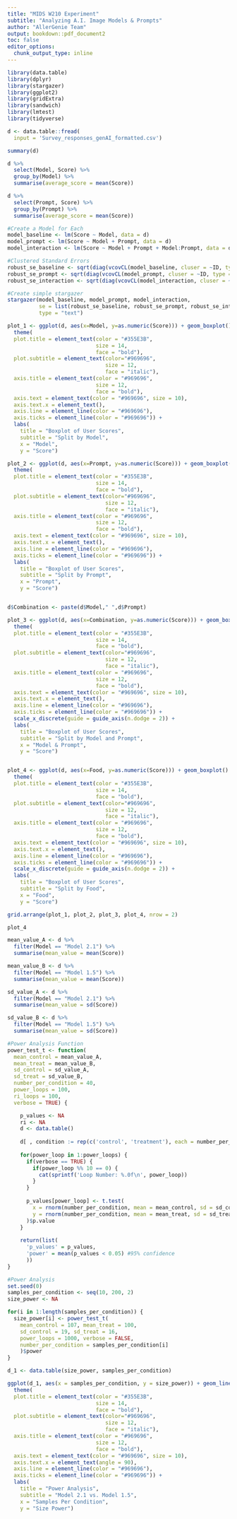 ---
title: "MIDS W210 Experiment"
subtitle: "Analyzing A.I. Image Models & Prompts"
author: "AllerGenie Team"
output: bookdown::pdf_document2
toc: false
editor_options: 
  chunk_output_type: inline
---

```{r}
library(data.table)
library(dplyr)
library(stargazer)
library(ggplot2)
library(gridExtra)
library(sandwich)
library(lmtest)
library(tidyverse)
```


```{r setup, include=FALSE}
d <- data.table::fread(
  input = 'Survey_responses_genAI_formatted.csv')
```

```{r}
summary(d)
```
```{r}
d %>%
  select(Model, Score) %>%
  group_by(Model) %>%
  summarise(average_score = mean(Score))
```

```{r}
d %>%
  select(Prompt, Score) %>%
  group_by(Prompt) %>%
  summarise(average_score = mean(Score))
```
```{r}
#Create a Model for Each
model_baseline <- lm(Score ~ Model, data = d)
model_prompt <- lm(Score ~ Model + Prompt, data = d)
model_interaction <- lm(Score ~ Model + Prompt + Model:Prompt, data = d)

#Clustered Standard Errors
robust_se_baseline <- sqrt(diag(vcovCL(model_baseline, cluser = ~ID, type = "HC")))
robust_se_prompt <- sqrt(diag(vcovCL(model_prompt, cluser = ~ID, type = "HC")))
robust_se_interaction <- sqrt(diag(vcovCL(model_interaction, cluser = ~ID, type = "HC")))

#Create simple stargazer
stargazer(model_baseline, model_prompt, model_interaction,
          se = list(robust_se_baseline, robust_se_prompt, robust_se_interaction),
          type = "text")
```

```{r, fig.width=12, fig.height=10, include=TRUE}
plot_1 <- ggplot(d, aes(x=Model, y=as.numeric(Score))) + geom_boxplot() +
  theme(
  plot.title = element_text(color = "#355E3B",
                            size = 14,
                            face = "bold"),
  plot.subtitle = element_text(color="#969696",
                               size = 12,
                               face = "italic"),
  axis.title = element_text(color = "#969696",
                            size = 12,
                            face = "bold"),
  axis.text = element_text(color = "#969696", size = 10),
  axis.text.x = element_text(),
  axis.line = element_line(color = "#969696"),
  axis.ticks = element_line(color = "#969696")) +
  labs(
    title = "Boxplot of User Scores",
    subtitle = "Split by Model",
    x = "Model",
    y = "Score")

plot_2 <- ggplot(d, aes(x=Prompt, y=as.numeric(Score))) + geom_boxplot() +
  theme(
  plot.title = element_text(color = "#355E3B",
                            size = 14,
                            face = "bold"),
  plot.subtitle = element_text(color="#969696",
                               size = 12,
                               face = "italic"),
  axis.title = element_text(color = "#969696",
                            size = 12,
                            face = "bold"),
  axis.text = element_text(color = "#969696", size = 10),
  axis.text.x = element_text(),
  axis.line = element_line(color = "#969696"),
  axis.ticks = element_line(color = "#969696")) +
  labs(
    title = "Boxplot of User Scores",
    subtitle = "Split by Prompt",
    x = "Prompt",
    y = "Score")


d$Combination <- paste(d$Model," ",d$Prompt)

plot_3 <- ggplot(d, aes(x=Combination, y=as.numeric(Score))) + geom_boxplot() +
  theme(
  plot.title = element_text(color = "#355E3B",
                            size = 14,
                            face = "bold"),
  plot.subtitle = element_text(color="#969696",
                               size = 12,
                               face = "italic"),
  axis.title = element_text(color = "#969696",
                            size = 12,
                            face = "bold"),
  axis.text = element_text(color = "#969696", size = 10),
  axis.text.x = element_text(),
  axis.line = element_line(color = "#969696"),
  axis.ticks = element_line(color = "#969696")) +
  scale_x_discrete(guide = guide_axis(n.dodge = 2)) +
  labs(
    title = "Boxplot of User Scores",
    subtitle = "Split by Model and Prompt",
    x = "Model & Prompt",
    y = "Score")


plot_4 <- ggplot(d, aes(x=Food, y=as.numeric(Score))) + geom_boxplot() +
  theme(
  plot.title = element_text(color = "#355E3B",
                            size = 14,
                            face = "bold"),
  plot.subtitle = element_text(color="#969696",
                               size = 12,
                               face = "italic"),
  axis.title = element_text(color = "#969696",
                            size = 12,
                            face = "bold"),
  axis.text = element_text(color = "#969696", size = 10),
  axis.text.x = element_text(),
  axis.line = element_line(color = "#969696"),
  axis.ticks = element_line(color = "#969696")) +
  scale_x_discrete(guide = guide_axis(n.dodge = 2)) +
  labs(
    title = "Boxplot of User Scores",
    subtitle = "Split by Food",
    x = "Food",
    y = "Score")

grid.arrange(plot_1, plot_2, plot_3, plot_4, nrow = 2)
```

```{r}
plot_4
```


```{r}
mean_value_A <- d %>%
  filter(Model == "Model 2.1") %>%
  summarise(mean_value = mean(Score))

mean_value_B <- d %>%
  filter(Model == "Model 1.5") %>%
  summarise(mean_value = mean(Score))

sd_value_A <- d %>%
  filter(Model == "Model 2.1") %>%
  summarise(mean_value = sd(Score))

sd_value_B <- d %>%
  filter(Model == "Model 1.5") %>%
  summarise(mean_value = sd(Score))

#Power Analysis Function
power_test_t <- function(
  mean_control = mean_value_A, 
  mean_treat = mean_value_B, 
  sd_control = sd_value_A, 
  sd_treat = sd_value_B,
  number_per_condition = 40, 
  power_loops = 100, 
  ri_loops = 100, 
  verbose = TRUE) { 

    p_values <- NA   
    ri <- NA 
    d <- data.table()
  
    d[ , condition := rep(c('control', 'treatment'), each = number_per_condition)]  
  
    for(power_loop in 1:power_loops) { 
      if(verbose == TRUE) {
        if(power_loop %% 10 == 0) {
          cat(sprintf('Loop Number: %.0f\n', power_loop))
        }
      } 
      
      p_values[power_loop] <- t.test(
        x = rnorm(number_per_condition, mean = mean_control, sd = sd_control), 
        y = rnorm(number_per_condition, mean = mean_treat, sd = sd_treat)
      )$p.value
    }
      
    return(list(
      'p_values' = p_values, 
      'power' = mean(p_values < 0.05) #95% confidence
      ))
}

#Power Analysis 
set.seed(0)
samples_per_condition <- seq(10, 200, 2)
size_power <- NA 

for(i in 1:length(samples_per_condition)) { 
  size_power[i] <- power_test_t(
    mean_control = 107, mean_treat = 100, 
    sd_control = 19, sd_treat = 16,
    power_loops = 1000, verbose = FALSE,
    number_per_condition = samples_per_condition[i]
    )$power
}

d_1 <- data.table(size_power, samples_per_condition)

ggplot(d_1, aes(x = samples_per_condition, y = size_power)) + geom_line() +
  theme(
  plot.title = element_text(color = "#355E3B",
                            size = 14,
                            face = "bold"),
  plot.subtitle = element_text(color="#969696",
                               size = 12,
                               face = "italic"),
  axis.title = element_text(color = "#969696",
                            size = 12,
                            face = "bold"),
  axis.text = element_text(color = "#969696", size = 10),
  axis.text.x = element_text(angle = 90),
  axis.line = element_line(color = "#969696"),
  axis.ticks = element_line(color = "#969696")) +
  labs(
    title = "Power Analysis",
    subtitle = "Model 2.1 vs. Model 1.5",
    x = "Samples Per Condition",
    y = "Size Power")
```

